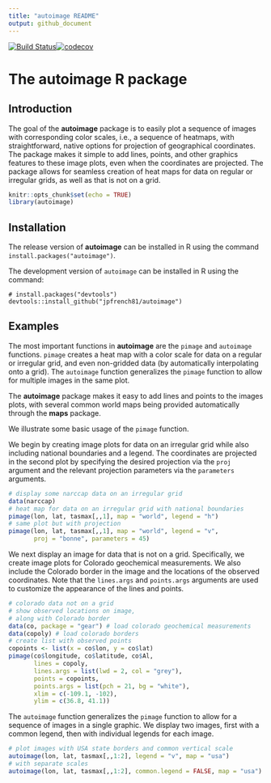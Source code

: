 ```yaml
---
title: "autoimage README"
output: github_document
---
```


[![Build Status](https://travis-ci.org/jpfrench81/autoimage.svg?branch=master)](https://travis-ci.org/jpfrench81/autoimage)[![codecov](https://codecov.io/gh/jpfrench81/autoimage/branch/master/graph/badge.svg)](https://codecov.io/gh/jpfrench81/autoimage)

# The **autoimage** R package

## Introduction

The goal of the **autoimage** package is to easily plot a sequence of images with corresponding color scales, i.e., a sequence of heatmaps, with straightforward, native options for projection of geographical coordinates.  The package makes it simple to add lines, points, and other graphics features to these image plots, even when the coordinates are projected.  The package allows for seamless creation of heat maps for data on regular or irregular grids, as well as that is not on a grid.

```r
knitr::opts_chunk$set(echo = TRUE)
library(autoimage)
```

## Installation

The release version of **autoimage** can be installed in R using the command `install.packages("autoimage")`.

The development version of `autoimage` can be installed in R using the command:
```
# install.packages("devtools")
devtools::install_github("jpfrench81/autoimage")
```

## Examples

The most important functions in **autoimage** 
are the `pimage` and `autoimage` functions.
`pimage` creates a heat map with a color scale for data on
a regular or irregular grid, and even non-gridded data (by 
automatically interpolating onto a grid).  The `autoimage` function
generalizes the `pimage` function to allow for multiple images
in the same plot.

The **autoimage** package makes it easy to add lines and points to 
the images plots, with several common world maps being provided 
automatically through the **maps** package.

We illustrate some basic usage of the `pimage` function.

We begin by creating image plots for data on an irregular grid while also including national boundaries and a legend.  The coordinates are projected in the second plot by specifying the desired projection via the `proj` argument and the relevant projection parameters via the  `parameters` arguments.

```r
# display some narccap data on an irregular grid
data(narccap)
# heat map for data on an irregular grid with national boundaries
pimage(lon, lat, tasmax[,,1], map = "world", legend = "h")
# same plot but with projection
pimage(lon, lat, tasmax[,,1], map = "world", legend = "v",
       proj = "bonne", parameters = 45)
```

We next display an image for data that is not on a grid.  Specifically, we create image plots for Colorado geochemical measurements.  We also include the Colorado border in the image and the locations of the observed coordinates.  Note that the `lines.args` and `points.args` arguments are used to customize the appearance of the lines and points.

```r
# colorado data not on a grid
# show observed locations on image,
# along with Colorado border
data(co, package = "gear") # load colorado geochemical measurements
data(copoly) # load colorado borders
# create list with observed points
copoints <- list(x = co$lon, y = co$lat) 
pimage(co$longitude, co$latitude, co$Al, 
       lines = copoly, 
       lines.args = list(lwd = 2, col = "grey"),
       points = copoints, 
       points.args = list(pch = 21, bg = "white"),
       xlim = c(-109.1, -102),
       ylim = c(36.8, 41.1))
```

The `autoimage` function generalizes the `pimage` function to 
allow for a sequence of images in a single graphic.  We display two images, first with a common legend, then with individual legends for each image.

```r
# plot images with USA state borders and common vertical scale
autoimage(lon, lat, tasmax[,,1:2], legend = "v", map = "usa")
# with separate scales
autoimage(lon, lat, tasmax[,,1:2], common.legend = FALSE, map = "usa")
```
